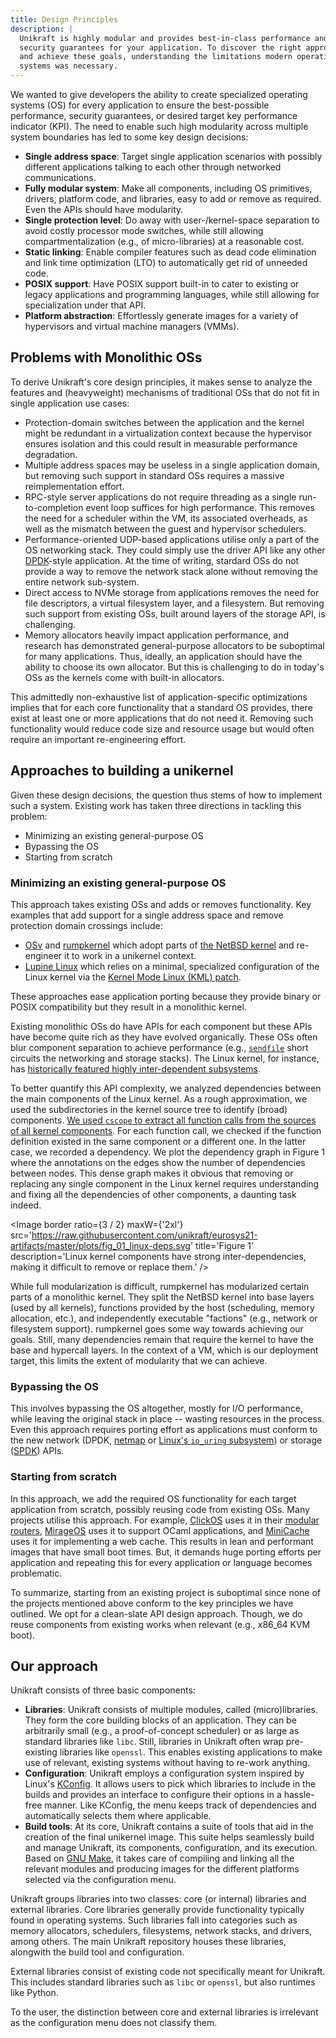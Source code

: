 ```yaml
---
title: Design Principles
description: |
  Unikraft is highly modular and provides best-in-class performance and
  security guarantees for your application. To discover the right approach
  and achieve these goals, understanding the limitations modern operating
  systems was necessary.
---
```


We wanted to give developers the ability to create specialized operating systems
(OS) for every application to ensure the best-possible performance, security
guarantees, or desired target key performance indicator (KPI). The need to
enable such high modularity across multiple system boundaries has led to some
key design decisions:

- **Single address space**: Target single application scenarios with possibly
  different applications talking to each other through networked communications.
- **Fully modular system**: Make all components, including OS primitives,
  drivers, platform code, and libraries, easy to add or remove as required. Even
  the APIs should have modularity.
- **Single protection level**: Do away with user-/kernel-space separation to
  avoid costly processor mode switches, while still allowing
  compartmentalization (e.g., of micro-libraries) at a reasonable cost.
- **Static linking**: Enable compiler features such as dead code elimination and
  link time optimization (LTO) to automatically get rid of unneeded code.
- **POSIX support**: Have POSIX support built-in to cater to existing or legacy
  applications and programming languages, while still allowing for
  specialization under that API.
- **Platform abstraction**: Effortlessly generate images for a variety of
  hypervisors and virtual machine managers (VMMs).

## Problems with Monolithic OSs

To derive Unikraft's core design principles, it makes sense to analyze the
features and (heavyweight) mechanisms of traditional OSs that do not fit in
single application use cases:

- Protection-domain switches between the application and the kernel might be
  redundant in a virtualization context because the hypervisor ensures isolation
  and this could result in measurable performance degradation.
- Multiple address spaces may be useless in a single application domain, but
  removing such support in standard OSs requires a massive reimplementation
  effort.
- RPC-style server applications do not require threading as a single
  run-to-completion event loop suffices for high performance. This removes the
  need for a scheduler within the VM, its associated overheads, as well as the
  mismatch between the guest and hypervisor schedulers.
- Performance-oriented UDP-based applications utilise only a part of the OS
  networking stack. They could simply use the driver API like any other
  [DPDK][dpdk]-style application. At the time of writing, stardard OSs do not
  provide a way to remove the network stack alone without removing the entire
  network sub-system.
- Direct access to NVMe storage from applications removes the need for file
  descriptors, a virtual filesystem layer, and a filesystem. But removing such
  support from existing OSs, built around layers of the storage API, is
  challenging.
- Memory allocators heavily impact application performance, and research has
  demonstrated general-purpose allocators to be suboptimal for many
  applications. Thus, ideally, an application should have the ability to choose
  its own allocator. But this is challenging to do in today's OSs as the kernels
  come with built-in allocators.

This admittedly non-exhaustive list of application-specific optimizations
implies that for each core functionality that a standard OS provides, there
exist at least one or more applications that do not need it. Removing such
functionality would reduce code size and resource usage but would often require
an important re-engineering effort.

## Approaches to building a unikernel

Given these design decisions, the question thus stems of how to implement such a
system. Existing work has taken three directions in tackling this problem:

- Minimizing an existing general-purpose OS
- Bypassing the OS
- Starting from scratch

### Minimizing an existing general-purpose OS

This approach takes existing OSs and adds or removes functionality. Key examples
that add support for a single address space and remove protection domain
crossings include:

- [OSv][osv] and [rumpkernel][rump] which adopt parts of [the NetBSD
  kernel][netbsd] and re-engineer it to work in a unikernel context.
- [Lupine Linux][lupine] which relies on a minimal, specialized configuration of
  the Linux kernel via the [Kernel Mode Linux (KML) patch][kml-patch].

These approaches ease application porting because they provide binary or POSIX
compatibility but they result in a monolithic kernel.

Existing monolithic OSs do have APIs for each component but these APIs have
become quite rich as they have evolved organically. These OSs often blur
component separation to achieve performance (e.g., [`sendfile`][sendfile] short
circuits the networking and storage stacks). The Linux kernel, for instance, has
[historically featured highly inter-dependent subsystems](https://dl.acm.org/doi/10.1145/302405.302691).

To better quantify this API complexity, we analyzed dependencies between the
main components of the Linux kernel. As a rough approximation, we used the
subdirectories in the kernel source tree to identify (broad) components. [We
used `cscope` to extract all function calls from the sources of all kernel
components][linux-deps-exp]. For each function call, we checked if the function
definition existed in the same component or a different one. In the latter case,
we recorded a dependency. We plot the dependency graph in Figure 1 where the
annotations on the edges show the number of dependencies between nodes. This
dense graph makes it obvious that removing or replacing any single component in
the Linux kernel requires understanding and fixing all the dependencies of other
components, a daunting task indeed.

<Image
  border
  ratio={3 / 2}
  maxW={'2xl'}
  src='https://raw.githubusercontent.com/unikraft/eurosys21-artifacts/master/plots/fig_01_linux-deps.svg'
  title='Figure 1'
  description='Linux kernel components have strong inter-dependencies, making it
               difficult to remove or replace them.'
/>

While full modularization is difficult, rumpkernel has modularized certain parts
of a monolithic kernel. They split the NetBSD kernel into base layers (used by
all kernels), functions provided by the host (scheduling, memory allocation,
etc.), and independently executable "factions" (e.g., network or filesystem
support). rumpkernel goes some way towards achieving our goals. Still, many
dependencies remain that require the kernel to have the base and hypercall
layers. In the context of a VM, which is our deployment target, this limits the
extent of modularity that we can achieve.

### Bypassing the OS

This involves bypassing the OS altogether, mostly for I/O performance, while
leaving the original stack in place -- wasting resources in the process. Even
this approach requires porting effort as applications must conform to the new
network (DPDK, [netmap] or [Linux's `io_uring` subsystem][linux-io-uring]) or
storage ([SPDK][spdk]) APIs.

### Starting from scratch

In this approach, we add the required OS functionality for each target
application from scratch, possibly reusing code from existing OSs. Many projects
utilise this approach. For example, [ClickOS][clickos] uses it in their [modular
routers][click-routers], [MirageOS][mirage-os] uses it to support OCaml
applications, and [MiniCache][minicache] uses it for implementing a web cache.
This results in lean and performant images that have small boot times. But, it
demands huge porting efforts per application and repeating this for every
application or language becomes problematic.

To summarize, starting from an existing project is suboptimal since none of the
projects mentioned above conform to the key principles we have outlined. We opt
for a clean-slate API design approach. Though, we do reuse components from
existing works when relevant (e.g., x86_64 KVM boot).

## Our approach

Unikraft consists of three basic components:

- **Libraries**: Unikraft consists of multiple modules, called (micro)libraries.
  They form the core building blocks of an application. They can be arbitrarily
  small (e.g., a proof-of-concept scheduler) or as large as standard libraries
  like `libc`. Still, libraries in Unikraft often wrap pre-existing libraries
  like `openssl`. This enables existing applications to make use of relevant,
  existing systems without having to re-work anything.
- **Configuration**: Unikraft employs a configuration system inspired by Linux's
  [KConfig][linux-kconfig]. It allows users to pick which libraries to include
  in the builds and provides an interface to configure their options in a
  hassle-free manner. Like KConfig, the menu keeps track of dependencies and
  automatically selects them where applicable.
- **Build tools**: At its core, Unikraft contains a suite of tools that aid in
  the creation of the final unikernel image. This suite helps seamlessly build
  and manage Unikraft, its components, configuration, and its execution. Based
  on [GNU Make][gnu-make], it takes care of compiling and linking all the
  relevant modules and producing images for the different platforms selected via
  the configuration menu.

Unikraft groups libraries into two classes: core (or internal) libraries and
external libraries. Core libraries generally provide functionality typically
found in operating systems. Such libraries fall into categories such as memory
allocators, schedulers, filesystems, network stacks, and drivers, among others.
The main Unikraft repository houses these libraries, alongwith the build tool
and configuration.

External libraries consist of existing code not specifically meant for Unikraft.
This includes standard libraries such as `libc` or `openssl`, but also runtimes
like Python.

To the user, the distinction between core and external libraries is irrelevant
as the configuration menu does not classify them.

[osv]: https://osv.io/
[rump]: https://wiki.netbsd.org/rumpkernel/
[netbsd]: https://www.netbsd.org/docs/kernel/
[lupine]: https://github.com/hckuo2/Lupine-Linux
[kml-patch]: https://github.com/hckuo2/Lupine-Linux/blob/master/kml_4.0_001.diff
[sendfile]: https://man7.org/linux/man-pages/man2/sendfile.2.html
[dpdk]: https://www.dpdk.org/
[netmap]: https://github.com/luigirizzo/netmap
[linux-io-uring]: https://unixism.net/loti/what_is_io_uring.html
[spdk]: https://spdk.io/doc/
[linux-kconfig]:
  https://www.kernel.org/doc/html/next/kbuild/kconfig-language.html
[clickos]: https://github.com/sysml/clickos
[click-routers]: https://github.com/kohler/click
[mirage-os]: https://mirage.io/
[minicache]: https://github.com/sysml/minicache
[gnu-make]: https://www.gnu.org/software/make/
[linux-deps-exp]:
  https://github.com/unikraft/eurosys21-artifacts/tree/master/experiments/fig_01_linux-deps
